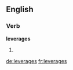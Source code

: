 ==English==

===Verb===
'''leverages'''

# {{third-person singular of|leverage}}

[[de:leverages]]
[[fr:leverages]]